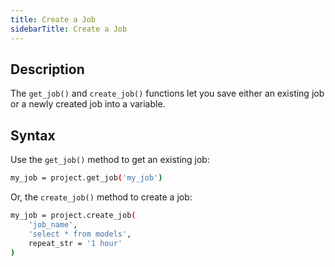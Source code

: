 ```yaml
---
title: Create a Job
sidebarTitle: Create a Job
---
```


## Description

The `get_job()` and `create_job()` functions let you save either an existing job or a newly created job into a variable.

## Syntax

Use the `get_job()` method to get an existing job:

```bash
my_job = project.get_job('my_job')
```

Or, the `create_job()` method to create a job:

```bash
my_job = project.create_job(
    'job_name',
    'select * from models',
    repeat_str = '1 hour'
)
```
